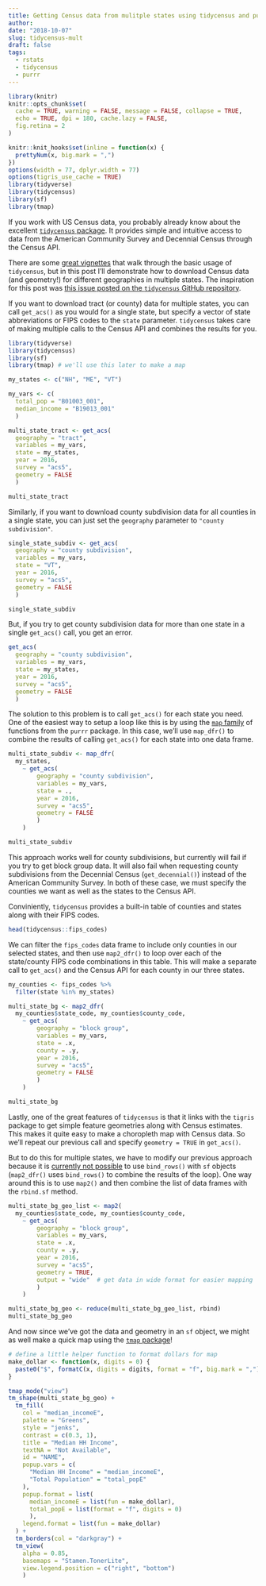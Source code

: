 ```yaml
---
title: Getting Census data from mulitple states using tidycensus and purrr
author:
date: "2018-10-07"
slug: tidycensus-mult
draft: false
tags:
  - rstats
  - tidycensus
  - purrr
---
```


```r
library(knitr)
knitr::opts_chunk$set(
  cache = TRUE, warning = FALSE, message = FALSE, collapse = TRUE,
  echo = TRUE, dpi = 180, cache.lazy = FALSE,
  fig.retina = 2
)

knitr::knit_hooks$set(inline = function(x) {
  prettyNum(x, big.mark = ",")
})
options(width = 77, dplyr.width = 77)
options(tigris_use_cache = TRUE)
library(tidyverse)
library(tidycensus)
library(sf)
library(tmap)
```

If you work with US Census data, you probably already know about the excellent [`tidycensus` package](https://walkerke.github.io/tidycensus/). It provides simple and intuitive access to data from the American Community Survey and Decennial Census through the Census API.

There are some [great vignettes](https://walkerke.github.io/tidycensus/articles/basic-usage.html) that walk through the basic usage of `tidycensus`, but in this post I'll demonstrate how to download Census data (and geometry!) for different geographies in multiple states. The inspiration for this post was [this issue posted on the `tidycensus` GitHub repository](https://github.com/walkerke/tidycensus/issues/121). 

If you want to download tract (or county) data for multiple states, you can call `get_acs()` as you would for a single state, but specify a vector of state abbreviations or FIPS codes to the `state` parameter. `tidycensus` takes care of making multiple calls to the Census API and combines the results for you.

```r
library(tidyverse)
library(tidycensus)
library(sf)
library(tmap) # we'll use this later to make a map

my_states <- c("NH", "ME", "VT")

my_vars <- c(
  total_pop = "B01003_001",
  median_income = "B19013_001"
  )

multi_state_tract <- get_acs(
  geography = "tract",
  variables = my_vars,
  state = my_states,
  year = 2016,
  survey = "acs5",
  geometry = FALSE
  )

multi_state_tract
```

Similarly, if you want to download county subdivision data for all counties in a single state, you can just set the `geography` parameter to `"county subdivision"`.

```r
single_state_subdiv <- get_acs(
  geography = "county subdivision",
  variables = my_vars,
  state = "VT",
  year = 2016,
  survey = "acs5",
  geometry = FALSE
  )

single_state_subdiv
```

But, if you try to get county subdivision data for more than one state in a single `get_acs()` call, you get an error.

```r
get_acs(
  geography = "county subdivision",
  variables = my_vars,
  state = my_states,
  year = 2016,
  survey = "acs5",
  geometry = FALSE
  )
```

The solution to this problem is to call `get_acs()` for each state you need. One of the easiest way to setup a loop like this is by using the [`map` family](https://purrr.tidyverse.org/reference/map.html) of functions from the `purrr` package. In this case, we'll use `map_dfr()` to combine the results of calling `get_acs()` for each state into one data frame.

```r
multi_state_subdiv <- map_dfr(
  my_states,
    ~ get_acs(
        geography = "county subdivision",
        variables = my_vars,
        state = .,
        year = 2016,
        survey = "acs5",
        geometry = FALSE
        )
    )

multi_state_subdiv
```

This approach works well for county subdivisions, but currently will fail if you try to get block group data. It will also fail when requesting county subdivisions from the Decennial Census (`get_decennial()`) instead of the American Community Survey. In both of these case, we must specify the counties we want as well as the states to the Census API.

Conviniently, `tidycensus` provides a built-in table of counties and states along with their FIPS codes.

```r
head(tidycensus::fips_codes)
```

We can filter the `fips_codes` data frame to include only counties in our selected states, and then use `map2_dfr()` to loop over each of the state/county FIPS code combinations in this table. This will make a separate call to `get_acs()` and the Census API for each county in our three states.

```r
my_counties <- fips_codes %>%
  filter(state %in% my_states)

multi_state_bg <- map2_dfr(
  my_counties$state_code, my_counties$county_code,
    ~ get_acs(
        geography = "block group",
        variables = my_vars,
        state = .x,
        county = .y,
        year = 2016,
        survey = "acs5",
        geometry = FALSE
        )
    )

multi_state_bg
```

Lastly, one of the great features of `tidycensus` is that it links with the `tigris` package to get simple feature geometries along with Census estimates. This makes it quite easy to make a choropleth map with Census data. So we'll repeat our previous call and specify `geometry = TRUE` in `get_acs()`.

But to do this for multiple states, we have to modify our previous approach because it is [currently not possible](https://github.com/r-spatial/mapedit/issues/46) to use `bind_rows()` with `sf` objects (`map2_dfr()` uses `bind_rows()` to combine the results of the loop). One way around this is to use `map2()` and then combine the list of data frames with the `rbind.sf` method.

```r
multi_state_bg_geo_list <- map2(
  my_counties$state_code, my_counties$county_code,
    ~ get_acs(
        geography = "block group",
        variables = my_vars,
        state = .x,
        county = .y,
        year = 2016,
        survey = "acs5",
        geometry = TRUE,
        output = "wide"  # get data in wide format for easier mapping
        )
    )
```
```r
multi_state_bg_geo <- reduce(multi_state_bg_geo_list, rbind)
multi_state_bg_geo

```

And now since we've got the data and geometry in an `sf` object, we might as well make a quick map using the [`tmap` package](https://cran.r-project.org/web/packages/tmap/vignettes/tmap-getstarted.html)!

```r
# define a little helper function to format dollars for map
make_dollar <- function(x, digits = 0) {
  paste0("$", formatC(x, digits = digits, format = "f", big.mark = ","))
}

tmap_mode("view")
tm_shape(multi_state_bg_geo) +
  tm_fill(
    col = "median_incomeE",
    palette = "Greens",
    style = "jenks",
    contrast = c(0.3, 1),
    title = "Median HH Income",
    textNA = "Not Available",
    id = "NAME",
    popup.vars = c(
      "Median HH Income" = "median_incomeE",
      "Total Population" = "total_popE"
    ),
    popup.format = list(
      median_incomeE = list(fun = make_dollar),
      total_popE = list(format = "f", digits = 0)
      ),
    legend.format = list(fun = make_dollar)
  ) +
  tm_borders(col = "darkgray") +
  tm_view(
    alpha = 0.85,
    basemaps = "Stamen.TonerLite",
    view.legend.position = c("right", "bottom")
    )
```